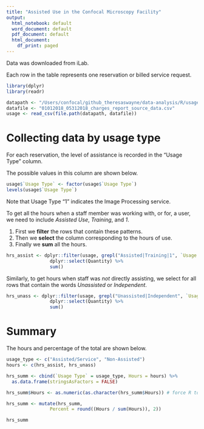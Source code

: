 ```yaml
---
title: "Assisted Use in the Confocal Microscopy Facility"
output:
  html_notebook: default
  word_document: default
  pdf_document: default
  html_document:
    df_print: paged
---
```


Data was downloaded from iLab.

Each row in the table represents one reservation or billed service request.
```r
library(dplyr)
library(readr)

datapath <- "/Users/confocal/github_theresaswayne/data-analysis/R/usage_data"
datafile <- "01012018_05312018_charges_report_source_data.csv"
usage <- read_csv(file.path(datapath, datafile))
```

# Collecting data by usage type

For each reservation, the level of assistance is recorded in the "Usage Type" column.

The possible values in this column are shown below.

```r
usage$`Usage Type` <- factor(usage$`Usage Type`)
levels(usage$`Usage Type`)
```

Note that Usage Type "1" indicates the Image Processing service.

To get all the hours when a staff member was working with, or for, a user, we need to include *Assisted Use*, *Training*, and *1*.

1. First we **filter** the rows that contain these patterns.
1. Then we **select** the column corresponding to the hours of use.
1. Finally we **sum** all the hours.

```r
hrs_assist <- dplyr::filter(usage, grepl("Assisted|Training|1", `Usage Type`)) %>%
                dplyr::select(Quantity) %>%
                sum()
```

Similarly, to get hours when staff was *not* directly assisting, we select for all rows that contain the words *Unassisted* or *Independent*.
```r
hrs_unass <- dplyr::filter(usage, grepl("Unassisted|Independent", `Usage Type`)) %>%
                dplyr::select(Quantity) %>%
                sum()
```

# Summary

The hours and percentage of the total are shown below.
```r
usage_type <- c("Assisted/Service", "Non-Assisted")
hours <- c(hrs_assist, hrs_unass)

hrs_summ <- cbind(`Usage Type` = usage_type, Hours = hours) %>%
  as.data.frame(stringsAsFactors = FALSE)

hrs_summ$Hours <- as.numeric(as.character(hrs_summ$Hours)) # force R to see the hours as numeric

hrs_summ <- mutate(hrs_summ, 
                Percent = round((Hours / sum(Hours)), 2))

hrs_summ
                
```